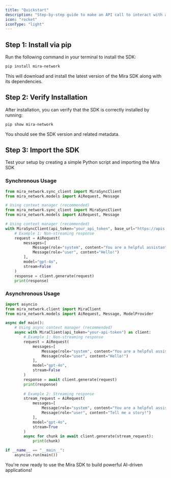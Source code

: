 ```yaml
---
title: "Quickstart"
description: "Step-by-step guide to make an API call to interact with an LLM Model"
icon: "rocket"
iconType: "light"
---
```


## Step 1: Install via pip

Run the following command in your terminal to install the SDK:

```bash
pip install mira-network
```

This will download and install the latest version of the Mira SDK along with its dependencies.

## Step 2: Verify Installation

After installation, you can verify that the SDK is correctly installed by running:

```bash
pip show mira-network
```

You should see the SDK version and related metadata.

## Step 3: Import the SDK

Test your setup by creating a simple Python script and importing the Mira SDK

### Synchronous Usage

```python Python
from mira_network.sync_client import MiraSyncClient
from mira_network.models import AiRequest, Message

# Using context manager (recommended)
from mira_network.sync_client import MiraSyncClient
from mira_network.models import AiRequest, Message

# Using context manager (recommended)
with MiraSyncClient(api_token="your_api_token", base_url="https://apis.mira.network") as client:
    # Example 1: Non-streaming response
    request = AiRequest(
        messages=[
            Message(role="system", content="You are a helpful assistant."),
            Message(role="user", content="Hello!")
        ],
        model="gpt-4o",                                                        # You can choose from the available models
        stream=False
    )
    response = client.generate(request)
    print(response)
```

### Asynchronous Usage

```python Python
import asyncio
from mira_network.client import MiraClient
from mira_network.models import AiRequest, Message, ModelProvider

async def main():
    # Using async context manager (recommended)
    async with MiraClient(api_token="your-api-token") as client:
        # Example 1: Non-streaming response
        request = AiRequest(
            messages=[
                Message(role="system", content="You are a helpful assistant."),
                Message(role="user", content="Hello!")
            ],
            model="gpt-4o",
            stream=False
        )
        response = await client.generate(request)
        print(response)
        
        # Example 2: Streaming response
        stream_request = AiRequest(
            messages=[
                Message(role="system", content="You are a helpful assistant."),
                Message(role="user", content="Tell me a story!")
            ],
            model="gpt-4o",
            stream=True
        )
        async for chunk in await client.generate(stream_request):
            print(chunk)

if __name__ == "__main__":
    asyncio.run(main())
```

You're now ready to use the Mira SDK to build powerful AI-driven applications!
